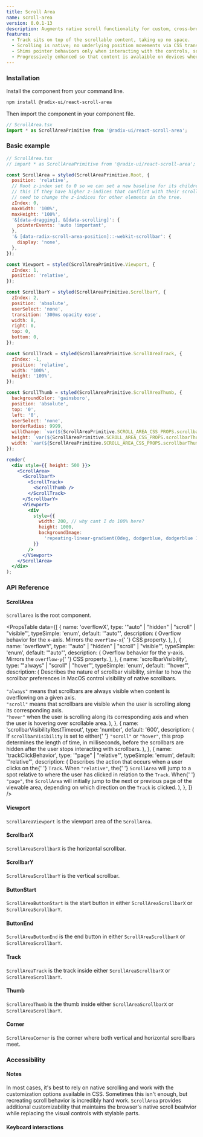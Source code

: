 ```yaml
---
title: Scroll Area
name: scroll-area
version: 0.0.1-13
description: Augments native scroll functionality for custom, cross-browser styling.
features:
  - Track sits on top of the scrollable content, taking up no space.
  - Scrolling is native; no underlying position movements via CSS transformations.
  - Shims pointer behaviors only when interacting with the controls, so keyboard controls are unaffected.
  - Progressively enhanced so that content is avalaible on devices where custom controls aren't supported.
---
```


### Installation

Install the component from your command line.

```bash
npm install @radix-ui/react-scroll-area
```

Then import the component in your component file.

```jsx
// ScrollArea.tsx
import * as ScrollAreaPrimitive from '@radix-ui/react-scroll-area';
```

### Basic example

```jsx live manual
// ScrollArea.tsx
// import * as ScrollAreaPrimitive from '@radix-ui/react-scroll-area';

const ScrollArea = styled(ScrollAreaPrimitive.Root, {
  position: 'relative',
  // Root z-index set to 0 so we can set a new baseline for its children Apps may need to override
  // this if they have higher z-indices that conflict with their scrollbars, but they should not
  // need to change the z-indices for other elements in the tree.
  zIndex: 0,
  maxWidth: '100%',
  maxHeight: '100%',
  '&[data-dragging], &[data-scrolling]': {
    pointerEvents: 'auto !important',
  },
  '& [data-radix-scroll-area-position]::-webkit-scrollbar': {
    display: 'none',
  },
});

const Viewport = styled(ScrollAreaPrimitive.Viewport, {
  zIndex: 1,
  position: 'relative',
});

const ScrollbarY = styled(ScrollAreaPrimitive.ScrollbarY, {
  zIndex: 2,
  position: 'absolute',
  userSelect: 'none',
  transition: '300ms opacity ease',
  width: 8,
  right: 0,
  top: 0,
  bottom: 0,
});

const ScrollTrack = styled(ScrollAreaPrimitive.ScrollAreaTrack, {
  zIndex: -1,
  position: 'relative',
  width: '100%',
  height: '100%',
});

const ScrollThumb = styled(ScrollAreaPrimitive.ScrollAreaThumb, {
  backgroundColor: 'gainsboro',
  position: 'absolute',
  top: '0',
  left: '0',
  userSelect: 'none',
  borderRadius: 9999,
  willChange: `var(${ScrollAreaPrimitive.SCROLL_AREA_CSS_PROPS.scrollbarThumbWillChange})`,
  height: `var(${ScrollAreaPrimitive.SCROLL_AREA_CSS_PROPS.scrollbarThumbHeight})`,
  width: `var(${ScrollAreaPrimitive.SCROLL_AREA_CSS_PROPS.scrollbarThumbWidth})`,
});

render(
  <div style={{ height: 500 }}>
    <ScrollArea>
      <ScrollbarY>
        <ScrollTrack>
          <ScrollThumb />
        </ScrollTrack>
      </ScrollbarY>
      <Viewport>
        <div
          style={{
            width: 200, // why cant I do 100% here?
            height: 1000,
            backgroundImage:
              'repeating-linear-gradient(0deg, dodgerblue, dodgerblue 10px, transparent 10px, transparent 20px)',
          }}
        />
      </Viewport>
    </ScrollArea>
  </div>
);
```

### API Reference

#### ScrollArea

`ScrollArea` is the root component.

<PropsTable
  data={[
    {
      name: 'overflowX',
      type: '"auto" | "hidden" | "scroll" | "visible"',
      typeSimple: 'enum',
      default: '"auto"',
      description: (
        <span>
          Overflow behavior for the x-axis. Mirrors the <Code>overflow-x</Code>{' '}
          CSS property.
        </span>
      ),
    },
    {
      name: 'overflowY',
      type: '"auto" | "hidden" | "scroll" | "visible"',
      typeSimple: 'enum',
      default: '"auto"',
      description: (
        <span>
          Overflow behavior for the y-axis. Mirrors the <Code>overflow-y</Code>{' '}
          CSS property.
        </span>
      ),
    },
    {
      name: 'scrollbarVisibility',
      type: '"always" | "scroll" | "hover"',
      typeSimple: 'enum',
      default: '"hover"',
      description: (
        <span>
          Describes the nature of scrollbar visibility, similar to how the
          scrollbar preferences in MacOS control visibility of native
          scrollbars.
          <br />
          <br />
          <Code>"always"</Code> means that scrollbars are always visible when content
          is overflowing on a given axis.
          <br />
          <Code>"scroll"</Code> means that scrollbars are visible when the user is
          scrolling along its corresponding axis.
          <br />
          <Code>"hover"</Code> when the user is scrolling along its corresponding
          axis and when the user is hovering over scrollable area.
        </span>
      ),
    },
    {
      name: 'scrollbarVisibilityRestTimeout',
      type: 'number',
      default: '600',
      description: (
        <span>
          If <Code>scrollbarVisibility</Code> is set to either{' '}
          <Code>"scroll"</Code> or <Code>"hover"</Code>, this prop determines
          the length of time, in milliseconds, before the scrollbars are hidden
          after the user stops interacting with scrollbars.
        </span>
      ),
    },
    {
      name: 'trackClickBehavior',
      type: '"page" | "relative"',
      typeSimple: 'emum',
      default: '"relative"',
      description: (
        <span>
          Describes the action that occurs when a user clicks on the{' '}
          <Code>Track</Code>. When <Code>"relative"</Code>, the{' '}
          <Code>ScrollArea</Code> will jump to a spot relative to where the user
          has clicked in relation to the <Code>Track</Code>. When{' '}
          <Code>"page"</Code>, the <Code>ScrollArea</Code> will initially jump
          to the next or previous page of the viewable area, depending on which
          direction on the <Code>Track</Code> is clicked.
        </span>
      ),
    },
  ]}
/>

#### Viewport

`ScrollAreaViewport` is the viewport area of the `ScrollArea`.

#### ScrollbarX

`ScrollAreaScrollbarX` is the horizontal scrollbar.

#### ScrollbarY

`ScrollAreaScrollbarY` is the vertical scrollbar.

#### ButtonStart

`ScrollAreaButtonStart` is the start button in either `ScrollAreaScrollbarX` or `ScrollAreaScrollbarY`.

#### ButtonEnd

`ScrollAreaButtonEnd` is the end button in either `ScrollAreaScrollbarX` or `ScrollAreaScrollbarY`.

#### Track

`ScrollAreaTrack` is the track inside either `ScrollAreaScrollbarX` or `ScrollAreaScrollbarY`.

#### Thumb

`ScrollAreaThumb` is the thumb inside either `ScrollAreaScrollbarX` or `ScrollAreaScrollbarY`.

#### Corner

`ScrollAreaCorner` is the corner where both vertical and horizontal scrollbars meet.

### Accessibility

#### Notes

In most cases, it's best to rely on native scrolling and work with the customization options available in CSS. Sometimes this isn't enough, but recreating scroll behavior is incredibly hard work. `ScrollArea` provides additional customizability that maintains the browser's native scroll beahvior while replacing the visual controls with stylable parts.

#### Keyboard interactions